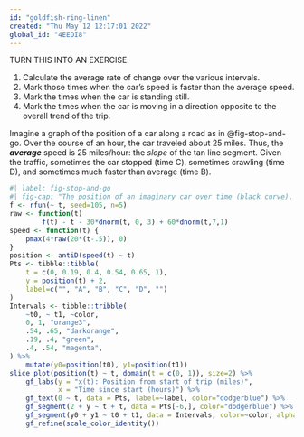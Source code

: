 ```yaml
---
id: "goldfish-ring-linen"
created: "Thu May 12 12:17:01 2022"
global_id: "4EEOI8"
---
```


TURN THIS INTO AN EXERCISE.

1. Calculate the average rate of change over the various intervals.
2. Mark those times when the car's speed is faster than the average speed.
3. Mark the times when the car is standing still.
4. Mark the times when the car is moving in a direction opposite to the overall trend of the trip.

Imagine a graph of the position of a car along a road as in @fig-stop-and-go. Over the course of an hour, the car traveled about 25 miles. Thus, the ***average*** speed is 25 miles/hour: the *slope* of the tan line segment. Given the traffic, sometimes the car stopped (time C), sometimes crawling (time D), and sometimes much faster than average (time B).  

```r
#| label: fig-stop-and-go
#| fig-cap: "The position of an imaginary car over time (black curve). The average rate of change over various intervals is the slope of the straight-line segment connecting the start and end of the black curve in that interval."
f <- rfun(~ t, seed=105, n=5)
raw <- function(t) 
        f(t) - t - 30*dnorm(t, 0, 3) + 60*dnorm(t,7,1)
speed <- function(t) {
    pmax(4*raw(20*(t-.5)), 0)
}
position <- antiD(speed(t) ~ t)
Pts <- tibble::tibble(
    t = c(0, 0.19, 0.4, 0.54, 0.65, 1),
    y = position(t) + 2,
    label=c("", "A", "B", "C", "D", "")
)
Intervals <- tibble::tribble(
    ~t0, ~ t1, ~color,
    0, 1, "orange3",
    .54, .65, "darkorange",
    .19, .4, "green",
    .4, .54, "magenta",
) %>%
    mutate(y0=position(t0), y1=position(t1))
slice_plot(position(t) ~ t, domain(t = c(0, 1)), size=2) %>%
    gf_labs(y = "x(t): Position from start of trip (miles)",
            x = "Time since start (hours)") %>%
    gf_text(0 ~ t, data = Pts, label=~label, color="dodgerblue") %>%
    gf_segment(2 + y ~ t + t, data = Pts[-6,], color="dodgerblue") %>%
    gf_segment(y0 + y1 ~ t0 + t1, data = Intervals, color=~color, alpha=0.5, size=3) %>%
    gf_refine(scale_color_identity())
```

